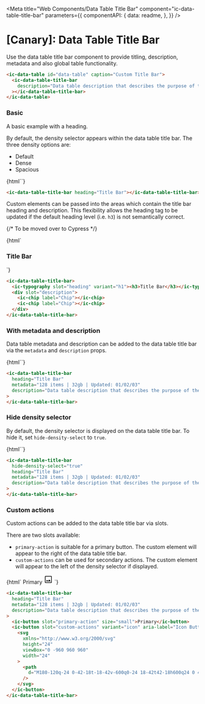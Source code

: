 
<Meta
  title="Web Components/Data Table Title Bar"
  component="ic-data-table-title-bar"
  parameters={{
    componentAPI: {
      data: readme,
    },
  }}
/>

# [Canary]: Data Table Title Bar

Use the data table title bar component to provide titling, description, metadata and also global table functionality.

```html
<ic-data-table id="data-table" caption="Custom Title Bar">
  <ic-data-table-title-bar
    description="Data table description that describes the purpose of the table."
  ></ic-data-table-title-bar>
</ic-data-table>
```

### Basic

A basic example with a heading.

By default, the density selector appears within the data table title bar. The three density options are:

- Default
- Dense
- Spacious

<Canvas withSource="none">
  <Story name="Basic" height="220px" parameters={{ loki: { skip: true } }}>
    {html`<ic-data-table-title-bar
      heading="Title Bar"
    ></ic-data-table-title-bar>`}
  </Story>
</Canvas>

```html
<ic-data-table-title-bar heading="Title Bar"></ic-data-table-title-bar>
```

Custom elements can be passed into the areas which contain the title bar heading and description. This flexibility allows the heading tag to be updated if the default heading level (i.e. `h3`) is not semantically correct.

{/* To be moved over to Cypress */}

<Canvas withSource="none">
  <Story name="Slots" height="220px" parameters={{ loki: { skip: true } }}>
    {html`
      <ic-data-table-title-bar>
        <ic-typography slot="heading" variant="h1"
          ><h3>Title Bar</h3></ic-typography
        >
        <div slot="description">
          <ic-chip label="Chip"></ic-chip>
          <ic-chip label="Chip"></ic-chip>
        </div>
      </ic-data-table-title-bar>
    `}
  </Story>
</Canvas>

```html
<ic-data-table-title-bar>
  <ic-typography slot="heading" variant="h1"><h3>Title Bar</h3></ic-typography>
  <div slot="description">
    <ic-chip label="Chip"></ic-chip>
    <ic-chip label="Chip"></ic-chip>
  </div>
</ic-data-table-title-bar>
```

### With metadata and description

Data table metadata and description can be added to the data table title bar via the `metadata` and `description` props.

<Canvas withSource="none">
  <Story
    name="With metadata and description"
    height="220px"
    parameters={{ loki: { skip: true } }}
  >
    {html`<ic-data-table-title-bar
      heading="Title Bar"
      metadata="128 items | 32gb | Updated: 01/02/03"
      description="Data table description that describes the purpose of the table."
    ></ic-data-table-title-bar>`}
  </Story>
</Canvas>

```html
<ic-data-table-title-bar
  heading="Title Bar"
  metadata="128 items | 32gb | Updated: 01/02/03"
  description="Data table description that describes the purpose of the table."
>
</ic-data-table-title-bar>
```

### Hide density selector

By default, the density selector is displayed on the data table title bar. To hide it, set `hide-density-select` to `true`.

<Canvas withSource="none">
  <Story name="Hide density selector" parameters={{ loki: { skip: true } }}>
    {html`<ic-data-table-title-bar
      hide-density-select="true"
      heading="Title Bar"
      metadata="128 items | 32gb | Updated: 01/02/03"
      description="Data table description that describes the purpose of the table."
    ></ic-data-table-title-bar>`}
  </Story>
</Canvas>

```html
<ic-data-table-title-bar
  hide-density-select="true"
  heading="Title Bar"
  metadata="128 items | 32gb | Updated: 01/02/03"
  description="Data table description that describes the purpose of the table."
>
</ic-data-table-title-bar>
```

### Custom actions

Custom actions can be added to the data table title bar via slots.

There are two slots available:

- `primary-action` is suitable for a primary button. The custom element will appear to the right of the data table title bar.
- `custom-actions` can be used for secondary actions. The custom element will appear to the left of the density selector if displayed.

<Canvas withSource="none">
  <Story
    name="Custom actions"
    height="220px"
    parameters={{ loki: { skip: true } }}
  >
    {html`<ic-data-table-title-bar
      heading="Title Bar"
      metadata="128 items | 32gb | Updated: 01/02/03"
      description="Data table description that describes the purpose of the table."
    >
      <ic-button slot="primary-action" size="small">Primary</ic-button>
      <ic-button slot="custom-actions" variant="icon" aria-label="Icon Button">
        <svg
          xmlns="http://www.w3.org/2000/svg"
          height="24"
          viewBox="0 -960 960 960"
          width="24"
        >
          <path
            d="M180-120q-24 0-42-18t-18-42v-600q0-24 18-42t42-18h600q24 0 42 18t18 42v600q0 24-18 42t-42 18H180Zm0-60h600v-600H180v600Zm56-97h489L578-473 446-302l-93-127-117 152Zm-56 97v-600 600Z"
          />
        </svg>
      </ic-button>
    </ic-data-table-title-bar>`}
  </Story>
</Canvas>

```html
<ic-data-table-title-bar
  heading="Title Bar"
  metadata="128 items | 32gb | Updated: 01/02/03"
  description="Data table description that describes the purpose of the table."
>
  <ic-button slot="primary-action" size="small">Primary</ic-button>
  <ic-button slot="custom-actions" variant="icon" aria-label="Icon Button">
    <svg
      xmlns="http://www.w3.org/2000/svg"
      height="24"
      viewBox="0 -960 960 960"
      width="24"
    >
      <path
        d="M180-120q-24 0-42-18t-18-42v-600q0-24 18-42t42-18h600q24 0 42 18t18 42v600q0 24-18 42t-42 18H180Zm0-60h600v-600H180v600Zm56-97h489L578-473 446-302l-93-127-117 152Zm-56 97v-600 600Z"
      />
    </svg>
  </ic-button>
</ic-data-table-title-bar>
```
